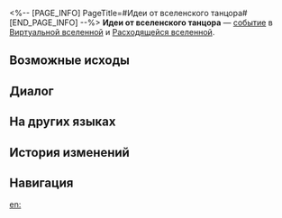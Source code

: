 <%-- [PAGE_INFO]
PageTitle=#Идеи от вселенского танцора#
[END_PAGE_INFO] --%>
{{Дополнить}}
{{ВВ Событие Инфобокс
|id                 = 19301
|Название           = 
|Изображение        = Событие ВВ Торговец.png
|Испытание_в_вв     = Неизвестно
|Испытание_в_рое    = Неизвестно
|Испытание_в_зиш    = Неизвестно
|Испытание_в_рв     = Неизвестно
|Испытание_в_облнеп = Неизвестно
|Требования         = 
|Пред               = 
|След               = 
|Упоминания         = 
|Порядок            = 050
|Порядок_рв         = 060
}}
'''Идеи от вселенского танцора''' — [[Расходящаяся вселенная/События|событие]] в [[Виртуальная вселенная|Виртуальной вселенной]] и [[Расходящаяся вселенная|Расходящейся вселенной]].

==Возможные исходы==
{{Возможные исходы
|Выбор_1 = Узнать судьбу

|Шанс_1_1 = 65%/100%

|Шанс_1_2 = 35%/0%

|Выбор_1_2_1 = Узнать судьбу

|Шанс_1_2_1_1 = 65%/100%

|Выбор_1_2_2 = Отклонить приглашение
|Результат_1_2_2 = Однажды начав, остановиться невозможно.

|Выбор_2 = Отклонить приглашение
|Результат_2 = Однажды начав, остановиться невозможно.
}}

==Диалог==
{{Диалог Начало}}
:{{tx}}
{{Диалог Конец}}

==На других языках==
{{На других языках
|en   = Insights from the Universal Dancer
|zhs  = 寰宇舞者的启示
|zht  = 寰宇舞者的啟示
|ja   = {{Rubi|宇宙|うちゅう}}の{{Rubi|踊|おど}}り{{Rubi|手|て}}の{{Rubi|啓示|けいじ}}
|ko   = 우주 무용가의 계시
|es   = Reflexiones de la bailarina universal
|fr   = Révélations de la danseuse de l'univers
|ru   = Идеи от вселенского танцора
|th   = คำใบ้ของนักเต้นแห่งจักรวาล
|vi   = Gợi Ý Của Vũ Công Toàn Cầu
|de   = Einblick des kosmischen Tänzers
|id   = Pencerahan dari Penari Alam Semesta
|pt   = Vislumbres da Dançarina Universal
}}

==История изменений==
{{История изменений|null}}

==Навигация==
{{События ВВ Навбокс}}

[[en:]]